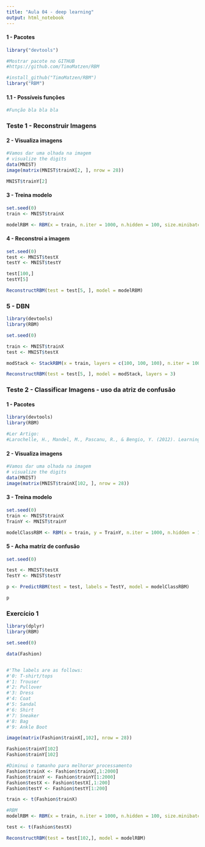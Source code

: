 ```yaml
---
title: "Aula 04 - deep learning"
output: html_notebook
---
```


#### 1 - Pacotes
```r
library("devtools")

#Mostrar pacote no GITHUB
#https://github.com/TimoMatzen/RBM

#install_github("TimoMatzen/RBM")
library("RBM")
```

#### 1.1 - Possíveis funções
```r
#Função bla bla bla
```

### Teste 1 - Reconstruir Imagens

#### 2 - Visualiza imagens
```r
#Vamos dar uma olhada na imagem
# visualize the digits
data(MNIST)
image(matrix(MNIST$trainX[2, ], nrow = 28))

MNIST$trainY[2]
```

#### 3 - Treina modelo
```r

set.seed(0)
train <- MNIST$trainX

modelRBM <- RBM(x = train, n.iter = 1000, n.hidden = 100, size.minibatch = 10, plot = TRUE)
```


#### 4 - Reconstroi a imagem
```r
set.seed(0)
test <- MNIST$testX
testY <- MNIST$testY

test[100,]
testY[5]

ReconstructRBM(test = test[5, ], model = modelRBM)
```



### 5 - DBN
```r
library(devtools)
library(RBM)

set.seed(0)

train <- MNIST$trainX
test <- MNIST$testX

modStack <- StackRBM(x = train, layers = c(100, 100, 100), n.iter = 1000, size.minibatch = 10)

ReconstructRBM(test = test[5, ], model = modStack, layers = 3)
```


### Teste 2 - Classificar Imagens - uso da atriz de confusão

#### 1 - Pacotes
```r
library(devtools)
library(RBM)

#Ler Artigo:
#Larochelle, H., Mandel, M., Pascanu, R., & Bengio, Y. (2012). Learning algorithms for the classification restricted boltzmann machine. Journal of Machine Learning Research, 13(Mar), 643-669.
```


#### 2 - Visualiza imagens
```r
#Vamos dar uma olhada na imagem
# visualize the digits
data(MNIST)
image(matrix(MNIST$trainX[102, ], nrow = 28))

```


#### 3 - Treina modelo
```r
set.seed(0)
train <- MNIST$trainX
TrainY <- MNIST$trainY

modelClassRBM <- RBM(x = train, y = TrainY, n.iter = 1000, n.hidden = 100, size.minibatch = 10)
```



#### 5 - Acha matriz de confusão
```r
set.seed(0)

test <- MNIST$testX
TestY <- MNIST$testY

p <- PredictRBM(test = test, labels = TestY, model = modelClassRBM)

p
```


### Exercício 1
```r

library(dplyr)
library(RBM)

set.seed(0)

data(Fashion)


#'The labels are as follows: 
#'0: T-shirt/tops 
#'1: Trouser 
#'2: Pullover 
#'3: Dress 
#'4: Coat 
#'5: Sandal 
#'6: Shirt 
#'7: Sneaker 
#'8: Bag 
#'9: Ankle Boot 

image(matrix(Fashion$trainX[,102], nrow = 28))

Fashion$trainY[102]
Fashion$trainY[102]

#Diminui o tamanho para melhorar processamento
Fashion$trainX <- Fashion$trainX[,1:2000]
Fashion$trainY <- Fashion$trainY[1:2000]
Fashion$testX <- Fashion$testX[,1:200]
Fashion$testY <- Fashion$testY[1:200]

train <- t(Fashion$trainX)

#RBM
modelRBM <- RBM(x = train, n.iter = 1000, n.hidden = 100, size.minibatch = 10, plot = TRUE)

test <- t(Fashion$testX)

ReconstructRBM(test = test[102,], model = modelRBM)

```

